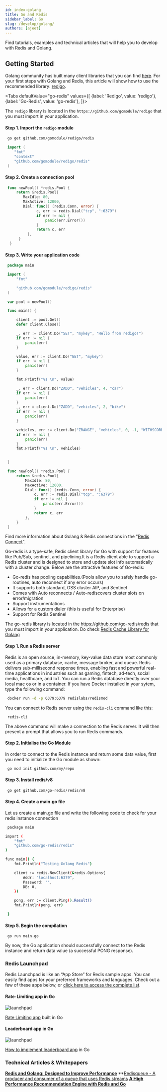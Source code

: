 ```yaml
---
id: index-golang
title: Go and Redis
sidebar_label: Go
slug: /develop/golang/
authors: [ajeet]
---
```



Find tutorials, examples and technical articles that will help you to develop with Redis and Golang.

## Getting Started

Golang community has built many client libraries that you can find [here](https://redis.io/clients#go).
 For your first steps with Golang and Redis, this article will show how to use the recommended library: [redigo](https://github.com/gomodule/redigo).


 <Tabs
  defaultValue="go-redis"
  values={[
    {label: 'Redigo', value: 'redigo'},
    {label: 'Go-Redis', value: 'go-redis'},
  ]}>
  <TabItem value="redigo">



The `redigo` library is located in the `https://github.com/gomodule/redigo` that you must import in your application.


#### Step 1. Import the `redigo` module

  ```bash
   go get github.com/gomodule/redigo/redis
  ```

  ```go
   import (
      "fmt"
      "context"
      "github.com/gomodule/redigo/redis"
   )
  ```

#### Step 2. Create a connection pool

  ```go
   func newPool() *redis.Pool {
       return &redis.Pool{
          MaxIdle: 80,
          MaxActive: 12000,
          Dial: func() (redis.Conn, error) {
                c, err := redis.Dial("tcp", ":6379")
                if err != nil {
                    panic(err.Error())
                }
                return c, err
            },
        }
    }
   ```    

#### Step 3. Write your application code

   ```go
    package main

    import (
        "fmt"

        "github.com/gomodule/redigo/redis"
    )

    var pool = newPool()

    func main() {

        client := pool.Get()
        defer client.Close()

        _, err := client.Do("SET", "mykey", "Hello from redigo!")
        if err != nil {
            panic(err)
        }

        value, err := client.Do("GET", "mykey")
        if err != nil {
            panic(err)
        }

        fmt.Printf("%s \n", value)

        _, err = client.Do("ZADD", "vehicles", 4, "car")
        if err != nil {
            panic(err)
        }
        _, err = client.Do("ZADD", "vehicles", 2, "bike")
        if err != nil {
            panic(err)
        }

        vehicles, err := client.Do("ZRANGE", "vehicles", 0, -1, "WITHSCORES")
        if err != nil {
            panic(err)
        }	
        fmt.Printf("%s \n", vehicles)

        
    }

    func newPool() *redis.Pool {
        return &redis.Pool{
            MaxIdle: 80,
            MaxActive: 12000,
            Dial: func() (redis.Conn, error) {
                c, err := redis.Dial("tcp", ":6379")
                if err != nil {
                    panic(err.Error())
                }
                return c, err
            },
        }
    }    
   ```

Find more information about Golang & Redis connections in the "[Redis Connect](https://github.com/redis-developer/redis-connect/tree/master/golang/redigo)".


  </TabItem>
<TabItem value="go-redis">

Go-redis is a type-safe, Redis client library for Go with support for features like Pub/Sub, sentinel, and pipelining.It is a Redis client able to support a Redis cluster and is designed to store and update slot info automatically with a cluster change. Below are the attractive features of Go-redis:
- Go-redis has pooling capabilities.(Pools allow you to safely handle go-routines, auto reconnect if any error occurs)
- It supports both standard, OSS cluster AIP, and Sentinel
- Comes with Auto reconnects / Auto-rediscovers cluster slots on error/migration
- Support instrumentations
- Allows for a custom dialer (this is useful for Enterprise)
- Support for Redis Sentinel

The go-redis library is located in the https://github.com/go-redis/redis that you must import in your application.
Do check [Redis Cache Library for Golang](https://github.com/go-redis/cache)

#### Step 1. Run a Redis server

Redis is an open source, in-memory, key-value data store most commonly used as a primary database, cache, message broker, and queue. Redis delivers sub-millisecond response times, enabling fast and powerful real-time applications in industries such as gaming, fintech, ad-tech, social media, healthcare, and IoT. You can run a Redis database directly over your local mac os or in a container. If you have Docker installed in your sytem, type the following command:

```bash
 docker run -d -p 6379:6379 redislabs/redismod
```

You can connect to Redis server using the `redis-cli` command like this:

```
 redis-cli
```

The above command will make a connection to the Redis server. It will then present a prompt that allows you to run Redis commands.


#### Step 2. Initialise the Go Module

In order to connect to the Redis instance and return some data value, first you need to initialize the Go module as shown:

```bash
 go mod init github.com/my/repo
```

#### Step 3. Install redis/v8 

```bash
 go get github.com/go-redis/redis/v8
```

#### Step 4. Create a main.go file 

Let us create a main.go file and write the following code to check for your redis instance connection



```bash
 package main

import (
    "fmt"
    "github.com/go-redis/redis"
)

func main() {
    fmt.Println("Testing Golang Redis")

    client := redis.NewClient(&redis.Options{
        Addr: "localhost:6379",
        Password: "",
        DB: 0,
    })

    pong, err := client.Ping().Result()
    fmt.Println(pong, err)

 }
```

#### Step 5. Begin the compilation


```
 go run main.go
```

By now, the Go application should successfully connect to the Redis instance and return data value (a successful PONG response).


 </TabItem>


</Tabs>

###  Redis Launchpad

Redis Launchpad is like an “App Store” for Redis sample apps. You can easily find apps for your preferred frameworks and languages.
Check out a few of these apps below, or [click here to access the complete list](https://launchpad.redis.com).

<div class="row text--center">

<div class="col ">
<div className="ri-container">

#### Rate-Limiting app in Go


![launchpad](images/ratelimitinggo.png)

[Rate Limiting app](http://launchpad.redis.com/?id=project%3Abasic-redis-rate-limiting-demo-go-lang) built in Go
</div>
</div>

<div class="col">
<div className="ri-container">

#### Leaderboard app in Go

![launchpad](images/leaderboardgo.png)

[How to implement leaderboard app](https://launchpad.redis.com/?id=project%3Abasic-redis-leaderboard-demo-python) in Go
</div>
</div>
</div>


### Technical Articles & Whitepapers

**[Redis and Golang: Designed to Improve Performance](https://redis.com/blog/redis-go-designed-improve-performance/)**
**[Redisqueue - A producer and consumer of a queue that uses Redis streams](https://pkg.go.dev/github.com/robinjoseph08/redisqueue#section-readme)
**[A High Performance Recommendation Engine with Redis and Go](https://redis.com/docs/ultra-fast-recommendations-engine-using-redis-go/)**


